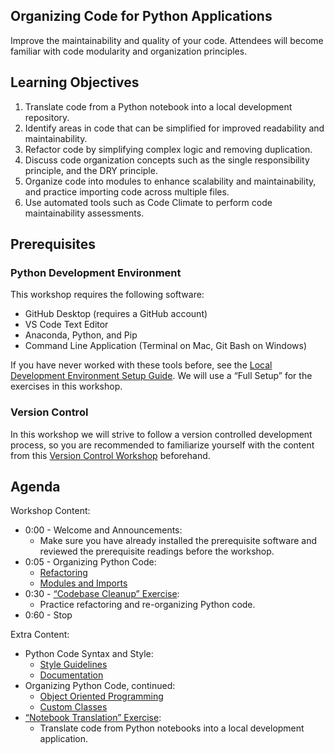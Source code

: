 
:::{.content-hidden when-format="html" when-page="index"}
# Organizing Code for Python Applications
:::

Improve the maintainability and quality of your code. Attendees will become familiar with code modularity and organization principles.

## Learning Objectives

1. Translate code from a Python notebook into a local development repository.
2. Identify areas in code that can be simplified for improved readability and maintainability.
3. Refactor code by simplifying complex logic and removing duplication.
4. Discuss code organization concepts such as the single responsibility principle, and the DRY principle.
5. Organize code into modules to enhance scalability and maintainability, and practice importing code across multiple files.
6. Use automated tools such as Code Climate to perform code maintainability assessments.

## Prerequisites

### Python Development Environment

This workshop requires the following software:

+ GitHub Desktop (requires a GitHub account)
+ VS Code Text Editor
+ Anaconda, Python, and Pip
+ Command Line Application (Terminal on Mac, Git Bash on Windows)

If you have never worked with these tools before, see the [Local Development Environment Setup Guide](https://s2t2.github.io/python-dev-tools-workshop-2024/). We will use a "Full Setup" for the exercises in this workshop.

### Version Control

In this workshop we will strive to follow a version controlled development process, so you are recommended to familiarize yourself with the content from this [Version Control Workshop](https://github.com/s2t2/version-control-workshop-2024) beforehand.


## Agenda

Workshop Content:

+ 0:00 - Welcome and Announcements:
  + Make sure you have already installed the prerequisite software and reviewed the prerequisite readings before the workshop.
+ 0:05 - Organizing Python Code:
  + [Refactoring](./notes/refactoring.qmd)
  + [Modules and Imports](./notes/modules-imports.qmd)
+ 0:30 - ["Codebase Cleanup" Exercise](./exercises/codebase-cleanup/exercise.qmd):
  + Practice refactoring and re-organizing Python code.
+ 0:60 - Stop

Extra Content:

+ Python Code Syntax and Style:
  + [Style Guidelines](./notes/style-guidelines.qmd)
  + [Documentation](./notes/documentation.qmd)
+ Organizing Python Code, continued:
  + [Object Oriented Programming](./notes/object-oriented-programming.qmd)
  + [Custom Classes](./notes/custom-classes.qmd)
+ ["Notebook Translation" Exercise](./exercises/notebook-translation/exercise.qmd):
  + Translate code from Python notebooks into a local development application.
